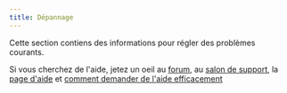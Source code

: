 ```yaml
---
title: Dépannage
---
```


Cette section contiens des informations pour régler des problèmes courants.

Si vous cherchez de l'aide, jetez un oeil au [forum](https://forum.yunohost.org/), au [salon de support](/community/chat_rooms), la [page d'aide](/community/help) et [comment demander de l'aide efficacement](/community/asking_for_help_efficiently)
